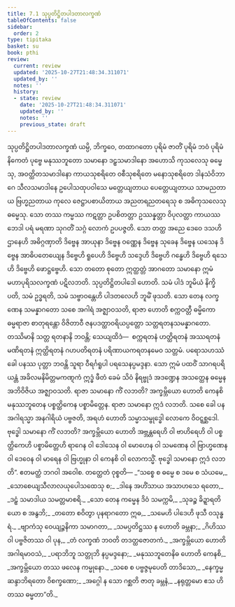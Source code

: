 ```yaml
---
title: 7.1 သုပ္ပတိဋ္ဌိတပါဒတာလက္ခဏံ
tableOfContents: false
sidebar:
  order: 2
type: tipitaka
basket: su
book: pthi
review:
  current: review
  updated: '2025-10-27T21:48:34.311071'
  updated_by: ''
  notes: ''
  history:
  - state: review
    date: '2025-10-27T21:48:34.311071'
    updated_by: ''
    notes: ''
    previous_state: draft
---
```



<ReviewStatus review={frontmatter.review} showDetails={true} />

<HypothesisAnnotation frontmatter={frontmatter} />

<DynamicBreadcrumb />

<Paragraph number="406" type="center" book="pthi">
<Emphasis>သုပ္ပတိဋ္ဌိတပါဒတာလက္ခဏံ</Emphasis>
</Paragraph>

<Division number="201" book="pthi" e="ch" v="8" p="119">

<Paragraph number="407" book="pthi">
ယမ္ပိ, ဘိက္ခဝေ, တထာဂတော ပုရိမံ ဇာတိံ ပုရိမံ ဘဝံ ပုရိမံ နိကေတံ ပုဗ္ဗေ မနုဿဘူတော သမာနော ဒဠှသမာဒါနော အဟောသိ ကုသလေသု ဓမ္မေသု, အဝတ္ထိတသမာဒါနော ကာယသုစရိတေ ဝစီသုစရိတေ မနောသုစရိတေ ဒါနသံဝိဘာဂေ သီလသမာဒါနေ ဥပေါသထုပဝါသေ မတ္တေယျတာယ ပေတ္တေယျတာယ သာမညတာယ ဗြဟ္မညတာယ ကုလေ ဇေဋ္ဌာပစာယိတာယ အညတရညတရေသု စ အဓိကုသလေသု ဓမ္မေသု. သော တဿ ကမ္မဿ ကဋတ္တာ ဥပစိတတ္တာ ဥဿန္နတ္တာ ဝိပုလတ္တာ ကာယဿ ဘေဒါ ပရံ မရဏာ သုဂတိံ သဂ္ဂံ လောကံ ဥပပဇ္ဇတိ. သော တတ္ထ အညေ ဒေဝေ ဒသဟိ ဌာနေဟိ အဓိဂ္ဂဏှာတိ ဒိဗ္ဗေန အာယုနာ ဒိဗ္ဗေန ဝဏ္ဏေန ဒိဗ္ဗေန သုခေန ဒိဗ္ဗေန ယသေန ဒိဗ္ဗေန အာဓိပတေယျေန ဒိဗ္ဗေဟိ ရူပေဟိ ဒိဗ္ဗေဟိ သဒ္ဒေဟိ ဒိဗ္ဗေဟိ ဂန္ဓေဟိ ဒိဗ္ဗေဟိ ရသေဟိ ဒိဗ္ဗေဟိ ဖောဋ္ဌဗ္ဗေဟိ. သော တတော စုတော ဣတ္ထတ္တံ အာဂတော သမာနော ဣမံ မဟာပုရိသလက္ခဏံ ပဋိလဘတိ. သုပ္ပတိဋ္ဌိတပါဒေါ ဟောတိ. သမံ ပါဒံ ဘူမိယံ နိက္ခိပတိ, သမံ ဥဒ္ဓရတိ, သမံ သဗ္ဗာဝန္တေဟိ ပါဒတလေဟိ ဘူမိံ ဖုသတိ.
</Paragraph>

</Division>
<Division number="202" book="pthi" e="ch" v="8" p="119">

<Paragraph number="408" book="pthi">
သော တေန လက္ခဏေန သမန္နာဂတော သစေ အဂါရံ အဇ္ဈာဝသတိ, ရာဇာ ဟောတိ စက္ကဝတ္တီ ဓမ္မိကော ဓမ္မရာဇာ စာတုရန္တော ဝိဇိတာဝီ ဇနပဒတ္ထာဝရိယပ္ပတ္တော သတ္တရတနသမန္နာဂတော. တဿိမာနိ သတ္တ ရတနာနိ ဘဝန္တိ; သေယျထိဒံ—  စက္ကရတနံ ဟတ္ထိရတနံ အဿရတနံ မဏိရတနံ ဣတ္ထိရတနံ ဂဟပတိရတနံ ပရိဏာယကရတနမေဝ သတ္တမံ. ပရောသဟဿံ ခေါ ပနဿ ပုတ္တာ ဘဝန္တိ သူရာ ဝီရင်္ဂရူပါ ပရသေနပ္ပမဒ္ဒနာ. သော ဣမံ ပထဝိံ သာဂရပရိယန္တံ အခိလမနိမိတ္တမကဏ္ဋကံ ဣဒ္ဓံ ဖီတံ ခေမံ သိဝံ နိရဗ္ဗုဒံ အဒဏ္ဍေန အသတ္ထေန ဓမ္မေန အဘိဝိဇိယ အဇ္ဈာဝသတိ. ရာဇာ သမာနော ကိံ လဘတိ? အက္ခမ္ဘိယော ဟောတိ ကေနစိ မနုဿဘူတေန ပစ္စတ္ထိကေန ပစ္စာမိတ္တေန. ရာဇာ သမာနော ဣဒံ လဘတိ. သစေ ခေါ ပန အဂါရသ္မာ အနဂါရိယံ ပဗ္ဗဇတိ, အရဟံ ဟောတိ သမ္မာသမ္ဗုဒ္ဓေါ လောကေ ဝိဝဋ္ဋစ္ဆဒေါ. ဗုဒ္ဓေါ သမာနော ကိံ လဘတိ? အက္ခမ္ဘိယော ဟောတိ အဗ္ဘန္တရေဟိ ဝါ ဗာဟိရေဟိ ဝါ ပစ္စတ္ထိကေဟိ ပစ္စာမိတ္တေဟိ ရာဂေန ဝါ ဒေါသေန ဝါ မောဟေန ဝါ သမဏေန ဝါ ဗြာဟ္မဏေန ဝါ ဒေဝေန ဝါ မာရေန ဝါ ဗြဟ္မုနာ ဝါ ကေနစိ ဝါ လောကသ္မိံ. ဗုဒ္ဓေါ သမာနော ဣဒံ လဘတိ”. ဧတမတ္ထံ ဘဂဝါ အဝေါစ.
</Paragraph>

</Division>
<Division number="203" book="pthi" e="ch" v="8" p="120">

<Paragraph number="409" book="pthi">
တတ္ထေတံ ဝုစ္စတိ—
</Paragraph>

<Paragraph number="410" type="verses" book="pthi">
_“သစ္စေ စ ဓမ္မေ စ ဒမေ စ သံယမေ,_  
_သောစေယျသီလာလယုပေါသထေသု စ;_  
_ဒါနေ အဟိံသာယ အသာဟသေ ရတော,_  
_ဒဠှံ သမာဒါယ သမတ္တမာစရိ._  

</Paragraph>

<Paragraph number="411" type="verses" book="pthi">
_သော တေန ကမ္မေန ဒိဝံ သမက္ကမိ,_  
_သုခဉ္စ ခိဍ္ဍာရတိယော စ အနွဘိ;_  
_တတော စဝိတွာ ပုနရာဂတော ဣဓ,_  
_သမေဟိ ပါဒေဟိ ဖုသီ ဝသုန္ဓရံ._  

</Paragraph>

<Paragraph number="412" type="verses" book="pthi">
_ဗျာကံသု ဝေယျဉ္ဇနိကာ သမာဂတာ,_  
_သမပ္ပတိဋ္ဌဿ န ဟောတိ ခမ္ဘနာ;_  
_ဂိဟိဿ ဝါ ပဗ္ဗဇိတဿ ဝါ ပုန,_  
_တံ လက္ခဏံ ဘဝတိ တဒတ္ထဇောတကံ._  

</Paragraph>

<Paragraph number="413" type="verses" book="pthi">
_အက္ခမ္ဘိယော ဟောတိ အဂါရမာဝသံ,_  
_ပရာဘိဘူ သတ္တုဘိ နပ္ပမဒ္ဒနော;_  
_မနုဿဘူတေနိဓ ဟောတိ ကေနစိ,_  
_အက္ခမ္ဘိယော တဿ ဖလေန ကမ္မုနော._  

</Paragraph>

<Paragraph number="414" type="verses" book="pthi">
_သစေ စ ပဗ္ဗဇ္ဇမုပေတိ တာဒိသော,_  
_နေက္ခမ္မဆန္ဒာဘိရတော ဝိစက္ခဏော;_  
_အဂ္ဂေါ န သော ဂစ္ဆတိ ဇာတု ခမ္ဘနံ,_  
_နရုတ္တမော ဧသ ဟိ တဿ ဓမ္မတာ”တိ._
</Paragraph>
</Division>